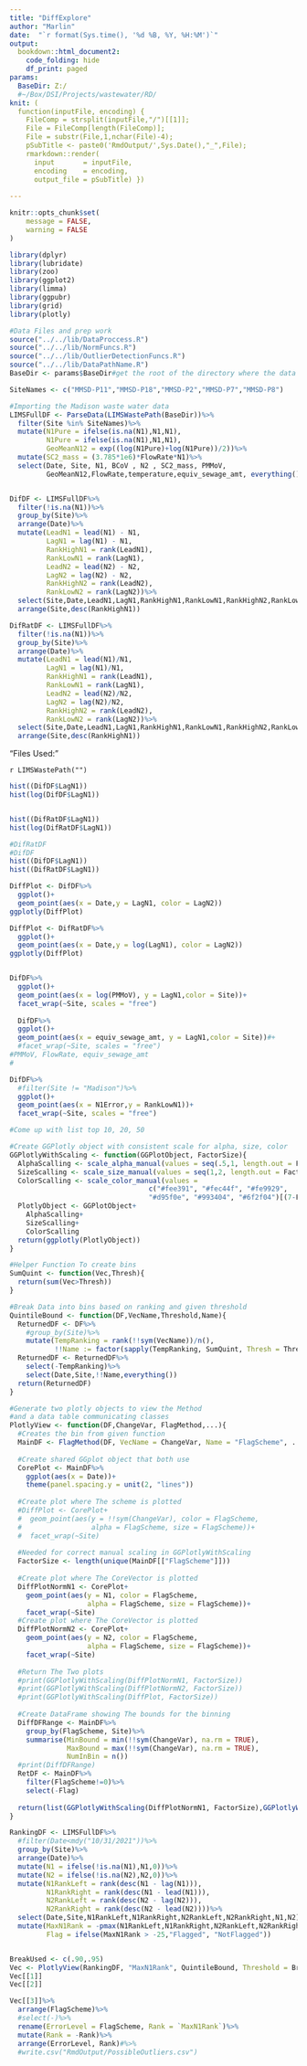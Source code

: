 ```yaml
---
title: "DiffExplore"
author: "Marlin"
date:  "`r format(Sys.time(), '%d %B, %Y, %H:%M')`"
output: 
  bookdown::html_document2: 
    code_folding: hide
    df_print: paged
params:
  BaseDir: Z:/
  #~/Box/DSI/Projects/wastewater/RD/
knit: (
  function(inputFile, encoding) { 
    FileComp = strsplit(inputFile,"/")[[1]];
    File = FileComp[length(FileComp)];
    File = substr(File,1,nchar(File)-4);
    pSubTitle <- paste0('RmdOutput/',Sys.Date(),"_",File);
    rmarkdown::render( 
      input       = inputFile, 
      encoding    = encoding, 
      output_file = pSubTitle) })
 
---
```



```r
knitr::opts_chunk$set(
	message = FALSE,
	warning = FALSE
)
```


```r
library(dplyr)
library(lubridate)
library(zoo)
library(ggplot2)
library(limma)
library(ggpubr)
library(grid)
library(plotly)

#Data Files and prep work
source("../../lib/DataProccess.R")
source("../../lib/NormFuncs.R")
source("../../lib/OutlierDetectionFuncs.R")
source("../../lib/DataPathName.R")
BaseDir <- params$BaseDir#get the root of the directory where the data is stored
```

```r
SiteNames <- c("MMSD-P11","MMSD-P18","MMSD-P2","MMSD-P7","MMSD-P8")

#Importing the Madison waste water data
LIMSFullDF <- ParseData(LIMSWastePath(BaseDir))%>%
  filter(Site %in% SiteNames)%>%
  mutate(N1Pure = ifelse(is.na(N1),N1,N1),
         N1Pure = ifelse(is.na(N1),N1,N1),
         GeoMeanN12 = exp((log(N1Pure)+log(N1Pure))/2))%>%
  mutate(SC2_mass = (3.785*1e6)*FlowRate*N1)%>%
  select(Date, Site, N1, BCoV , N2 , SC2_mass, PMMoV,
         GeoMeanN12,FlowRate,temperature,equiv_sewage_amt, everything())


DifDF <- LIMSFullDF%>%
  filter(!is.na(N1))%>%
  group_by(Site)%>%
  arrange(Date)%>%
  mutate(LeadN1 = lead(N1) - N1,
         LagN1 = lag(N1) - N1,
         RankHighN1 = rank(LeadN1),
         RankLowN1 = rank(LagN1),
         LeadN2 = lead(N2) - N2,
         LagN2 = lag(N2) - N2,
         RankHighN2 = rank(LeadN2),
         RankLowN2 = rank(LagN2))%>%
  select(Site,Date,LeadN1,LagN1,RankHighN1,RankLowN1,RankHighN2,RankLowN2,everything())%>%
  arrange(Site,desc(RankHighN1))

DifRatDF <- LIMSFullDF%>%
  filter(!is.na(N1))%>%
  group_by(Site)%>%
  arrange(Date)%>%
  mutate(LeadN1 = lead(N1)/N1,
         LagN1 = lag(N1)/N1,
         RankHighN1 = rank(LeadN1),
         RankLowN1 = rank(LagN1),
         LeadN2 = lead(N2)/N2,
         LagN2 = lag(N2)/N2,
         RankHighN2 = rank(LeadN2),
         RankLowN2 = rank(LagN2))%>%
  select(Site,Date,LeadN1,LagN1,RankHighN1,RankLowN1,RankHighN2,RankLowN2,everything())%>%
  arrange(Site,desc(RankHighN1))

```

"Files Used: "

`r LIMSWastePath("")`

```r
hist((DifDF$LagN1))
hist(log(DifDF$LagN1))


hist((DifRatDF$LagN1))
hist(log(DifRatDF$LagN1))

```


```r
#DifRatDF
#DifDF
hist((DifDF$LagN1))
hist((DifRatDF$LagN1))

DiffPlot <- DifDF%>%
  ggplot()+
  geom_point(aes(x = Date,y = LagN1, color = LagN2))
ggplotly(DiffPlot)

DiffPlot <- DifRatDF%>%
  ggplot()+
  geom_point(aes(x = Date,y = log(LagN1), color = LagN2))
ggplotly(DiffPlot)


DifDF%>%
  ggplot()+
  geom_point(aes(x = log(PMMoV), y = LagN1,color = Site))+
  facet_wrap(~Site, scales = "free")
  
  DifDF%>%
  ggplot()+
  geom_point(aes(x = equiv_sewage_amt, y = LagN1,color = Site))#+
  #facet_wrap(~Site, scales = "free")
#PMMoV, FlowRate, equiv_sewage_amt
#

DifDF%>%
  #filter(Site != "Madison")%>%
  ggplot()+
  geom_point(aes(x = N1Error,y = RankLowN1))+
  facet_wrap(~Site, scales = "free")

#Come up with list top 10, 20, 50
```


```r
#Create GGPlotly object with consistent scale for alpha, size, color
GGPlotlyWithScaling <- function(GGPlotObject, FactorSize){
  AlphaScalling <- scale_alpha_manual(values = seq(.5,1, length.out = FactorSize))
  SizeScalling <- scale_size_manual(values = seq(1,2, length.out = FactorSize))
  ColorScalling <- scale_color_manual(values = 
                                  c("#fee391", "#fec44f", "#fe9929",
                                  "#d95f0e", "#993404", "#6f2f04")[(7-FactorSize):6])
  PlotlyObject <- GGPlotObject+
    AlphaScalling+
    SizeScalling+
    ColorScalling
  return(ggplotly(PlotlyObject))
}

#Helper Function To create bins
SumQuint <- function(Vec,Thresh){
  return(sum(Vec>Thresh))
}

#Break Data into bins based on ranking and given threshold
QuintileBound <- function(DF,VecName,Threshold,Name){
  ReturnedDF <- DF%>%
    #group_by(Site)%>%
    mutate(TempRanking = rank(!!sym(VecName))/n(),
           !!Name := factor(sapply(TempRanking, SumQuint, Thresh = Threshold)))
  ReturnedDF <- ReturnedDF%>%
    select(-TempRanking)%>%
    select(Date,Site,!!Name,everything())
  return(ReturnedDF)
}
```


```r
#Generate two plotly objects to view the Method 
#and a data table communicating classes
PlotlyView <- function(DF,ChangeVar, FlagMethod,...){
  #Creates the bin from given function
  MainDF <- FlagMethod(DF, VecName = ChangeVar, Name = "FlagScheme", ...)
  
  #Create shared GGplot object that both use
  CorePlot <- MainDF%>%
    ggplot(aes(x = Date))+
    theme(panel.spacing.y = unit(2, "lines"))
  
  #Create plot where The scheme is plotted
  #DiffPlot <- CorePlot+
  #  geom_point(aes(y = !!sym(ChangeVar), color = FlagScheme,
  #                 alpha = FlagScheme, size = FlagScheme))+
  #  facet_wrap(~Site)
  
  #Needed for correct manual scaling in GGPlotlyWithScaling
  FactorSize <- length(unique(MainDF[["FlagScheme"]]))
  
  #Create plot where The CoreVector is plotted
  DiffPlotNormN1 <- CorePlot+
    geom_point(aes(y = N1, color = FlagScheme,
                   alpha = FlagScheme, size = FlagScheme))+
    facet_wrap(~Site)
  #Create plot where The CoreVector is plotted
  DiffPlotNormN2 <- CorePlot+
    geom_point(aes(y = N2, color = FlagScheme,
                   alpha = FlagScheme, size = FlagScheme))+
    facet_wrap(~Site)
  
  #Return The Two plots
  #print(GGPlotlyWithScaling(DiffPlotNormN1, FactorSize))
  #print(GGPlotlyWithScaling(DiffPlotNormN2, FactorSize))
  #print(GGPlotlyWithScaling(DiffPlot, FactorSize))
  
  #Create DataFrame showing The bounds for the binning
  DiffDFRange <- MainDF%>%
    group_by(FlagScheme, Site)%>%
    summarise(MinBound = min(!!sym(ChangeVar), na.rm = TRUE),
              MaxBound = max(!!sym(ChangeVar), na.rm = TRUE),
              NumInBin = n())
  #print(DiffDFRange)
  RetDF <- MainDF%>%
    filter(FlagScheme!=0)%>%
    select(-Flag)
    
  return(list(GGPlotlyWithScaling(DiffPlotNormN1, FactorSize),GGPlotlyWithScaling(DiffPlotNormN2, FactorSize),RetDF))
}
```


```r

RankingDF <- LIMSFullDF%>%
  #filter(Date<mdy("10/31/2021"))%>%
  group_by(Site)%>%
  arrange(Date)%>%
  mutate(N1 = ifelse(!is.na(N1),N1,0))%>%
  mutate(N2 = ifelse(!is.na(N2),N2,0))%>%
  mutate(N1RankLeft = rank(desc(N1 - lag(N1))),
         N1RankRight = rank(desc(N1 - lead(N1))),
         N2RankLeft = rank(desc(N2 - lag(N2))),
         N2RankRight = rank(desc(N2 - lead(N2))))%>%
  select(Date,Site,N1RankLeft,N1RankRight,N2RankLeft,N2RankRight,N1,N2)%>%
  mutate(MaxN1Rank = -pmax(N1RankLeft,N1RankRight,N2RankLeft,N2RankRight),
         Flag = ifelse(MaxN1Rank > -25,"Flagged", "NotFlagged"))


BreakUsed <- c(.90,.95)
Vec <- PlotlyView(RankingDF, "MaxN1Rank", QuintileBound, Threshold = BreakUsed)
Vec[[1]]
Vec[[2]]
```


```r

Vec[[3]]%>%
  arrange(FlagScheme)%>%
  #select(-)%>%
  rename(ErrorLevel = FlagScheme, Rank = `MaxN1Rank`)%>%
  mutate(Rank = -Rank)%>%
  arrange(ErrorLevel, Rank)#%>%
  #write.csv("RmdOutput/PossibleOutliers.csv")


```